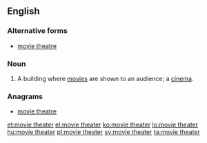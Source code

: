 ==English==

===Alternative forms===
* [[movie theatre]]

===Noun===
{{en-noun|head=[[movie]] [[theater]]}}

# {{context|US}} A building where [[movie]]s are shown to an audience; a [[cinema]].

===Anagrams===
* [[movie theatre#English|movie theatre]]

[[et:movie theater]]
[[el:movie theater]]
[[ko:movie theater]]
[[lo:movie theater]]
[[hu:movie theater]]
[[pl:movie theater]]
[[sv:movie theater]]
[[ta:movie theater]]